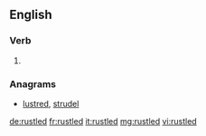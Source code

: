 ==English==

===Verb===
{{head|en}}

# {{en-past of|rustle}}

===Anagrams===
* [[lustred#English|lustred]], [[strudel#English|strudel]]

[[de:rustled]]
[[fr:rustled]]
[[it:rustled]]
[[mg:rustled]]
[[vi:rustled]]